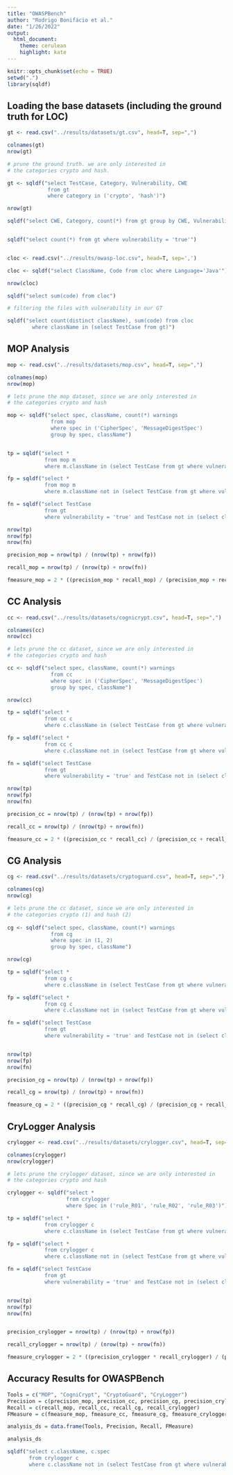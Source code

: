 ```yaml
---
title: "OWASPBench"
author: "Rodrigo Bonifácio et al."
date: "1/26/2022"
output: 
  html_document:
    theme: cerulean
    highlight: kate
---
```


```r
knitr::opts_chunk$set(echo = TRUE)
setwd(".")
library(sqldf)
```

## Loading the base datasets (including the ground truth for LOC)


```r
gt <- read.csv("../results/datasets/gt.csv", head=T, sep=",")

colnames(gt)
nrow(gt)

# prune the ground truth. we are only interested in 
# the categories crypto and hash. 

gt <- sqldf("select TestCase, Category, Vulnerability, CWE 
             from gt
             where category in ('crypto', 'hash')")

nrow(gt)

sqldf("select CWE, Category, count(*) from gt group by CWE, Vulnerability")


sqldf("select count(*) from gt where vulnerability = 'true'")


cloc <- read.csv("../results/owasp-loc.csv", head=T, sep=',')

cloc <- sqldf("select ClassName, Code from cloc where Language='Java'")

nrow(cloc)

sqldf("select sum(code) from cloc")

# filtering the files with vulnerability in our GT

sqldf("select count(distinct className), sum(code) from cloc 
        where className in (select TestCase from gt)")
```

## MOP Analysis

```r
mop <- read.csv("../results/datasets/mop.csv", head=T, sep=",")

colnames(mop)
nrow(mop)

# lets prune the mop dataset, since we are only interested in 
# the categories crypto and hash

mop <- sqldf("select spec, className, count(*) warnings 
              from mop 
              where spec in ('CipherSpec', 'MessageDigestSpec')
              group by spec, className")


tp = sqldf("select * 
            from mop m
            where m.className in (select TestCase from gt where vulnerability = 'true')")

fp = sqldf("select * 
            from mop m
            where m.className not in (select TestCase from gt where vulnerability = 'true')")

fn = sqldf("select TestCase 
            from gt 
            where vulnerability = 'true' and TestCase not in (select className from mop)")

nrow(tp)
nrow(fp)
nrow(fn)

precision_mop = nrow(tp) / (nrow(tp) + nrow(fp))

recall_mop = nrow(tp) / (nrow(tp) + nrow(fn))

fmeasure_mop = 2 * ((precision_mop * recall_mop) / (precision_mop + recall_mop))

```

## CC Analysis

```r
cc <- read.csv("../results/datasets/cognicrypt.csv", head=T, sep=",")

colnames(cc)
nrow(cc)

# lets prune the cc dataset, since we are only interested in 
# the categories crypto and hash

cc <- sqldf("select spec, className, count(*) warnings 
              from cc 
              where spec in ('CipherSpec', 'MessageDigestSpec')
              group by spec, className")

nrow(cc)

tp = sqldf("select * 
            from cc c
            where c.className in (select TestCase from gt where vulnerability = 'true')")

fp = sqldf("select * 
            from cc c
            where c.className not in (select TestCase from gt where vulnerability = 'true')")

fn = sqldf("select TestCase 
            from gt 
            where vulnerability = 'true' and TestCase not in (select className from cc)")

nrow(tp)
nrow(fp)
nrow(fn)

precision_cc = nrow(tp) / (nrow(tp) + nrow(fp))

recall_cc = nrow(tp) / (nrow(tp) + nrow(fn))

fmeasure_cc = 2 * ((precision_cc * recall_cc) / (precision_cc + recall_cc))

```

## CG Analysis

```r
cg <- read.csv("../results/datasets/cryptoguard.csv", head=T, sep=",")

colnames(cg)
nrow(cg)

# lets prune the cc dataset, since we are only interested in 
# the categories crypto (1) and hash (2) 
 
cg <- sqldf("select spec, className, count(*) warnings 
              from cg
              where spec in (1, 2)   
              group by spec, className")

nrow(cg)

tp = sqldf("select * 
            from cg c
            where c.className in (select TestCase from gt where vulnerability = 'true')")

fp = sqldf("select * 
            from cg c
            where c.className not in (select TestCase from gt where vulnerability = 'true')")

fn = sqldf("select TestCase 
            from gt 
            where vulnerability = 'true' and TestCase not in (select className from cg)")


nrow(tp)
nrow(fp)
nrow(fn)

precision_cg = nrow(tp) / (nrow(tp) + nrow(fp))

recall_cg = nrow(tp) / (nrow(tp) + nrow(fn))

fmeasure_cg = 2 * ((precision_cg * recall_cg) / (precision_cg + recall_cg))

```


## CryLogger Analysis

```r
crylogger <- read.csv("../results/datasets/crylogger.csv", head=T, sep=",")

colnames(crylogger)
nrow(crylogger)

# lets prune the crylogger dataset, since we are only interested in 
# the categories crypto and hash

crylogger <- sqldf("select * 
                   from crylogger 
                   where Spec in ('rule_R01', 'rule_R02', 'rule_R03')")

tp = sqldf("select * 
            from crylogger c
            where c.className in (select TestCase from gt where vulnerability = 'true')")

fp = sqldf("select * 
            from crylogger c
            where c.className not in (select TestCase from gt where vulnerability = 'true')")

fn = sqldf("select TestCase 
            from gt 
            where vulnerability = 'true' and TestCase not in (select className from crylogger)")


nrow(tp)
nrow(fp)
nrow(fn)


precision_crylogger = nrow(tp) / (nrow(tp) + nrow(fp))

recall_crylogger = nrow(tp) / (nrow(tp) + nrow(fn))

fmeasure_crylogger = 2 * ((precision_crylogger * recall_crylogger) / (precision_crylogger + recall_crylogger))

```

## Accuracy Results for OWASPBench

```r
Tools = c("MOP", "CogniCrypt", "CryptoGuard", "CryLogger")
Precision = c(precision_mop, precision_cc, precision_cg, precision_crylogger)
Recall = c(recall_mop, recall_cc, recall_cg, recall_crylogger)
FMeasure = c(fmeasure_mop, fmeasure_cc, fmeasure_cg, fmeasure_crylogger)

analysis_ds = data.frame(Tools, Precision, Recall, FMeasure)

analysis_ds

```


```r
sqldf("select c.className, c.spec 
       from crylogger c
       where c.className not in (select TestCase from gt where vulnerability = 'true')")
```
